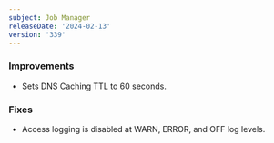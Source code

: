 ```yaml
---
subject: Job Manager
releaseDate: '2024-02-13'
version: '339'
---
```


### Improvements
* Sets DNS Caching TTL to 60 seconds.

### Fixes
* Access logging is disabled at WARN, ERROR, and OFF log levels.

